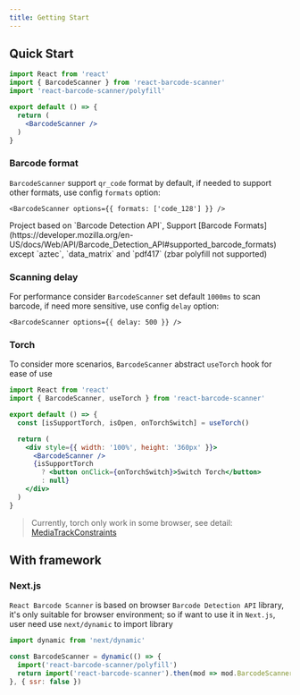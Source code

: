 ```yaml
---
title: Getting Start
---
```


## Quick Start

```jsx
import React from 'react'
import { BarcodeScanner } from 'react-barcode-scanner'
import 'react-barcode-scanner/polyfill'

export default () => {
  return (
    <BarcodeScanner />
  )
}
```

### Barcode format
`BarcodeScanner` support `qr_code` format by default, if needed to support other formats, use config `formats` option:

```tsx
<BarcodeScanner options={{ formats: ['code_128'] }} /> 
```

<Callout type="warning" emoji="⚠️">
  Project based on `Barcode Detection API`, Support [Barcode Formats](https://developer.mozilla.org/en-US/docs/Web/API/Barcode_Detection_API#supported_barcode_formats) except `aztec`, `data_matrix` and `pdf417` (zbar polyfill not supported)
</Callout>

### Scanning delay
For performance consider `BarcodeScanner` set default `1000ms` to scan barcode, if need more sensitive, use config `delay` option:

```tsx
<BarcodeScanner options={{ delay: 500 }} />
```

### Torch
To consider more scenarios, `BarcodeScanner` abstract `useTorch` hook for ease of use

```jsx
import React from 'react'
import { BarcodeScanner, useTorch } from 'react-barcode-scanner'

export default () => {
  const [isSupportTorch, isOpen, onTorchSwitch] = useTorch()

  return (
    <div style={{ width: '100%', height: '360px' }}>
      <BarcodeScanner />
      {isSupportTorch
        ? <button onClick={onTorchSwitch}>Switch Torch</button>
        : null}
    </div>
  )
}
```

> Currently, torch only work in some browser, see detail: [MediaTrackConstraints](https://developer.mozilla.org/en-US/docs/Web/API/MediaTrackConstraints#torch)

## With framework

### Next.js

`React Barcode Scanner` is based on browser `Barcode Detection API` library, it's only suitable for browser environment; so if want to use it in `Next.js`, user need use `next/dynamic` to import library

```jsx
import dynamic from 'next/dynamic'

const BarcodeScanner = dynamic(() => {
  import('react-barcode-scanner/polyfill')
  return import('react-barcode-scanner').then(mod => mod.BarcodeScanner)
}, { ssr: false })
```
